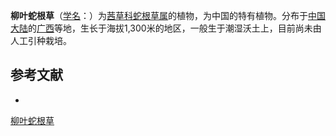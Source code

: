 {{Speciesbox
| name = 柳叶蛇根草
| status = 
| status_system = 
| image =
| genus = Ophiorrhiza
| species = salicifolia
| authority = H. S. Lo
}}

'''柳叶蛇根草'''（[[学名|学名]]：{{lang|la|''Ophiorrhiza salicifolia''}}）为[[茜草科|茜草科]][[蛇根草属|蛇根草属]]的植物，为中国的特有植物。分布于[[中国大陆|中国大陆]]的[[广西|广西]]等地，生长于海拔1,300米的地区，一般生于潮湿沃土上，目前尚未由人工引种栽培。

== 参考文献 ==
<div class="references-small">
* {{cite web| url =http://www.bioinfo.cn/db05/KmzwSpecies.php?action=view&id=19999| title =柳叶蛇根草| work =《中国高等植物数据库全库》| publisher =中国科学院微生物研究所| author =昆明植物研究所| accessdate =2009-02-25| deadurl =yes| archiveurl =https://web.archive.org/web/20160305082146/http://www.bioinfo.cn/db05/KmzwSpecies.php?action=view&id=19999| archivedate =2016-03-05}}
</div>
{{Taxonbar|from=Q11109482}}

[[Category:蛇根草属|柳叶蛇根草]]


{{植物小作品}}